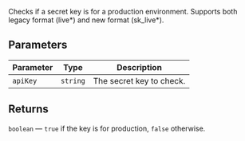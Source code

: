 Checks if a secret key is for a production environment.
Supports both legacy format (live*) and new format (sk_live*).

## Parameters

| Parameter | Type     | Description              |
| --------- | -------- | ------------------------ |
| `apiKey`  | `string` | The secret key to check. |

## Returns

`boolean` — `true` if the key is for production, `false` otherwise.
